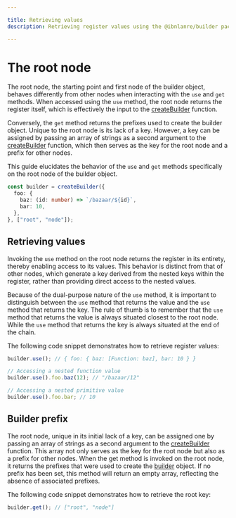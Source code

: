 ```yaml
---

title: Retrieving values
description: Retrieving register values using the @ibnlanre/builder package.

---
```


# The root node

The root node, the starting point and first node of the builder object, behaves differently from other nodes when interacting with the `use` and `get` methods. When accessed using the `use` method, the root node returns the register itself, which is effectively the input to the [createBuilder][2] function.

Conversely, the `get` method returns the prefixes used to create the builder object. Unique to the root node is its lack of a key. However, a key can be assigned by passing an array of strings as a second argument to the [createBuilder][2] function, which then serves as the key for the root node and a prefix for other nodes.

This guide elucidates the behavior of the `use` and `get` methods specifically on the root node of the builder object.

```typescript copy
const builder = createBuilder({
  foo: {
    baz: (id: number) => `/bazaar/${id}`,
    bar: 10,
  },
}, ["root", "node"]);
```

## Retrieving values

Invoking the `use` method on the root node returns the register in its entirety, thereby enabling access to its values. This behavior is distinct from that of other nodes, which generate a key derived from the nested keys within the register, rather than providing direct access to the nested values.

Because of the dual-purpose nature of the `use` method, it is important to distinguish between the `use` method that returns the value and the `use` method that returns the key. The rule of thumb is to remember that the `use` method that returns the value is always situated closest to the root node. While the `use` method that returns the key is always situated at the end of the chain.

The following code snippet demonstrates how to retrieve register values:

```typescript copy
builder.use(); // { foo: { baz: [Function: baz], bar: 10 } }

// Accessing a nested function value
builder.use().foo.baz(12); // "/bazaar/12"

// Accessing a nested primitive value
builder.use().foo.bar; // 10
```

## Builder prefix

The root node, unique in its initial lack of a key, can be assigned one by passing an array of strings as a second argument to the [createBuilder][2] function. This array not only serves as the key for the root node but also as a prefix for other nodes. When the get method is invoked on the root node, it returns the prefixes that were used to create the [builder][3] object. If no prefix has been set, this method will return an empty array, reflecting the absence of associated prefixes.

The following code snippet demonstrates how to retrieve the root key:

```typescript copy
builder.get(); // ["root", "node"]
```

[1]: /getting-started
[2]: /core-concepts/create-builder
[3]: /core-concepts/builder-object
[4]: /core-concepts#defining-registers